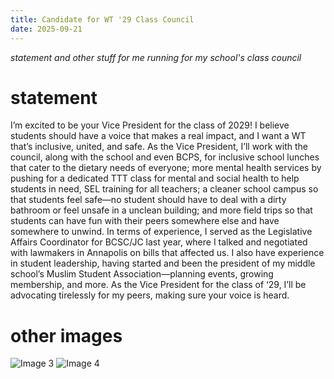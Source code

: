 ```yaml
---
title: Candidate for WT '29 Class Council
date: 2025-09-21
---
```



*statement and other stuff for me running for my school's class council*

# statement

I’m excited to be your Vice President for the class of 2029! I believe students should have a voice that makes a real impact, and I want a WT that’s inclusive, united, and safe. As the Vice President, I’ll work with the council, along with the school and even BCPS, for inclusive school lunches that cater to the dietary needs of everyone; more mental health services by pushing for a dedicated TTT class for mental and social health to help students in need, SEL training for all teachers; a cleaner school campus so that students feel safe—no student should have to deal with a dirty bathroom or feel unsafe in a unclean building; and more field trips so that students can have fun with their peers somewhere else and have somewhere to unwind. In terms of experience, I served as the Legislative Affairs Coordinator for BCSC/JC last year, where I talked and negotiated with lawmakers in Annapolis on bills that affected us. I also have experience in student leadership, having started and been the president of my middle school’s Muslim Student Association—planning events, growing membership, and more. As the Vice President for the class of ‘29, I’ll be advocating tirelessly for my peers, making sure your voice is heard.

# other images

<Image src={img1} alt="Image 3" width={500} height={500} />

<Image src={img2} alt="Image 4" width={500} height={500} />
